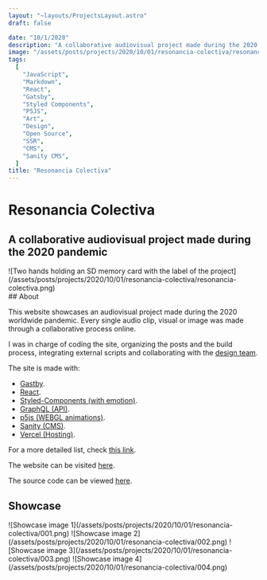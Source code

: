 ```yaml
---
layout: "~layouts/ProjectsLayout.astro"
draft: false

date: "10/1/2020"
description: "A collaborative audiovisual project made during the 2020 pandemic."
image: "/assets/posts/projects/2020/10/01/resonancia-colectiva/resonancia-colectiva.png"
tags:
  [
    "JavaScript",
    "Markdown",
    "React",
    "Gatsby",
    "Styled Components",
    "P5JS",
    "Art",
    "Design",
    "Open Source",
    "SSR",
    "CMS",
    "Sanity CMS",
  ]
title: "Resonancia Colectiva"
---
```



# Resonancia Colectiva

## A collaborative audiovisual project made during the 2020 pandemic

<SmartLink class="block" href="https://pandemi-ae.vercel.app/">
  ![Two hands holding an SD memory card with the label of the project](/assets/posts/projects/2020/10/01/resonancia-colectiva/resonancia-colectiva.png)
</SmartLink>

<div id="content">
  ## About
  
  This website showcases an audiovisual project made during the 2020 worldwide pandemic.
  Every single audio clip, visual or image was made through a collaborative process online.

I was in charge of coding the site, organizing the posts and the build process, integrating external scripts and collaborating with the [design team](https://pandemi-ae.vercel.app/agradecimientos).

The site is made with:

- [Gastby](https://gatsbyjs.com).
- [React](https://reactjs.org).
- [Styled-Components (with emotion)](https://emotion.sh/).
- [GraphQL (API)](https://graphql.org/).
- [p5js (WEBGL animations)](https://p5js.org/).
- [Sanity (CMS)](https://sanity.io/).
- [Vercel (Hosting)](https://vercel.com/).

For a more detailed list, check [this link](https://pandemi-ae.vercel.app/tecnologias-del-sitio).

The website can be visited [here](https://pandemi-ae.vercel.app).

The source code can be viewed [here](https://github.com/alumnxslaboII2020/sitio-sonido).

## Showcase

  <div class="grid md:grid-cols-2 gap-2">
    ![Showcase image 1](/assets/posts/projects/2020/10/01/resonancia-colectiva/001.png)
    ![Showcase image 2](/assets/posts/projects/2020/10/01/resonancia-colectiva/002.png)
    ![Showcase image 3](/assets/posts/projects/2020/10/01/resonancia-colectiva/003.png)
    ![Showcase image 4](/assets/posts/projects/2020/10/01/resonancia-colectiva/004.png)
  </div>
</div>
